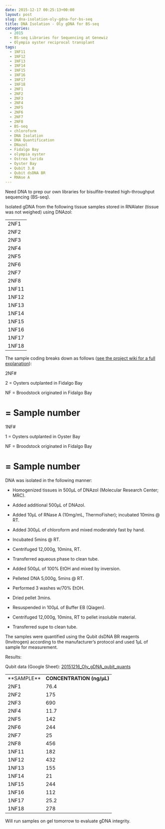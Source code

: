 ```yaml
---
date: 2015-12-17 00:25:13+00:00
layout: post
slug: dna-isolation-oly-gdna-for-bs-seq
title: DNA Isolation - Oly gDNA for BS-seq
categories:
  - 2015
  - BS-seq Libraries for Sequencing at Genewiz
  - Olympia oyster reciprocal transplant
tags:
  - 1NF11
  - 1NF12
  - 1NF13
  - 1NF14
  - 1NF15
  - 1NF16
  - 1NF17
  - 1NF18
  - 2NF1
  - 2NF2
  - 2NF3
  - 2NF4
  - 2NF5
  - 2NF6
  - 2NF7
  - 2NF8
  - BS-seq
  - chloroform
  - DNA Isolation
  - DNA Quantification
  - DNazol
  - Fidalgo Bay
  - olympia oyster
  - Ostrea lurida
  - Oyster Bay
  - Qubit 3.0
  - Qubit dsDNA BR
  - RNAse A
---
```


Need DNA to prep our own libraries for bisulfite-treated high-throughput sequencing (BS-seq).

Isolated gDNA from the following tissue samples stored in RNAlater (tissue was not weighed) using DNAzol:

<table cellpadding="0" cellspacing="0" border="0" dir="ltr" > 
<tbody >
<tr >

<td data-sheets-value="[null,2,"2NF1"]" >2NF1
</td>
</tr>
<tr >

<td data-sheets-value="[null,2,"2NF2"]" >2NF2
</td>
</tr>
<tr >

<td data-sheets-value="[null,2,"2NF3"]" >2NF3
</td>
</tr>
<tr >

<td data-sheets-value="[null,2,"2NF4"]" >2NF4
</td>
</tr>
<tr >

<td data-sheets-value="[null,2,"2NF5"]" >2NF5
</td>
</tr>
<tr >

<td data-sheets-value="[null,2,"2NF6"]" >2NF6
</td>
</tr>
<tr >

<td data-sheets-value="[null,2,"2NF7"]" >2NF7
</td>
</tr>
<tr >

<td data-sheets-value="[null,2,"2NF8"]" >2NF8
</td>
</tr>
<tr >

<td data-sheets-value="[null,2,"1NF11"]" >1NF11
</td>
</tr>
<tr >

<td data-sheets-value="[null,2,"1NF12"]" >1NF12
</td>
</tr>
<tr >

<td data-sheets-value="[null,2,"1NF13"]" >1NF13
</td>
</tr>
<tr >

<td data-sheets-value="[null,2,"1NF14"]" >1NF14
</td>
</tr>
<tr >

<td data-sheets-value="[null,2,"1NF15"]" >1NF15
</td>
</tr>
<tr >

<td data-sheets-value="[null,2,"1NF16"]" >1NF16
</td>
</tr>
<tr >

<td data-sheets-value="[null,2,"1NF17"]" >1NF17
</td>
</tr>
<tr >

<td data-sheets-value="[null,2,"1NF18"]" >1NF18
</td>
</tr>
</tbody>
</table>

The sample coding breaks down as follows ([see the project wiki for a full explanation](https://olyo.wikispaces.com/August+2013+outplanting)):

2NF#

2 = Oysters outplanted in Fidalgo Bay

NF = Broodstock originated in Fidalgo Bay

# = Sample number

1NF#

1 = Oysters outplanted in Oyster Bay

NF = Broodstock originated in Fidalgo Bay

# = Sample number



DNA was isolated in the following manner:




    
  * Homogenized tissues in 500μL of DNAzol (Molecular Research Center; MRC).

    
  * Added additional 500μL of DNAzol.

    
  * Added 10μL of RNase A (10mg/mL, ThermoFisher); incubated 10mins @ RT.

    
  * Added 300μL of chloroform and mixed moderately fast by hand.

    
  * Incubated 5mins @ RT.

    
  * Centrifuged 12,000g, 10mins, RT.

    
  * Transferred aqueous phase to clean tube.

    
  * Added 500μL of 100% EtOH and mixed by inversion.

    
  * Pelleted DNA 5,000g, 5mins @ RT.

    
  * Performed 3 washes w/70% EtOH.

    
  * Dried pellet 3mins.

    
  * Resuspended in 100μL of Buffer EB (Qiagen).

    
  * Centrifuged 12,000g, 10mins, RT to pellet insoluble material.

    
  * Transferred supe to clean tube.



The samples were quantified using the Qubit dsDNA BR reagents (Invitrogen) according to the manufacturer’s protocol and used 1μL of sample for measurement.

Results:

Qubit data (Google Sheet): [20151216_Oly_gDNA_qubit_quants](https://docs.google.com/spreadsheets/d/17GXiTjinn8QPMY7tKXsTtUbJimi27hb0NklLS3Zfn48/edit?usp=sharing)

<table cellpadding="0" cellspacing="0" border="0" dir="ltr" > 
<tbody >
<tr >

<td data-sheets-value="[null,2,"2NF1"]" >**SAMPLE**
</td>

<td data-sheets-value="[null,3,null,76.4]" >**CONCENTRATION (ng/μL)**
</td>
</tr>
<tr >

<td data-sheets-value="[null,2,"2NF1"]" >2NF1
</td>

<td data-sheets-value="[null,3,null,76.4]" >76.4
</td>
</tr>
<tr >

<td data-sheets-value="[null,2,"2NF2"]" >2NF2
</td>

<td data-sheets-value="[null,3,null,175]" >175
</td>
</tr>
<tr >

<td data-sheets-value="[null,2,"2NF3"]" >2NF3
</td>

<td data-sheets-value="[null,3,null,690]" >690
</td>
</tr>
<tr >

<td data-sheets-value="[null,2,"2NF4"]" >2NF4
</td>

<td data-sheets-value="[null,3,null,11.7]" >11.7
</td>
</tr>
<tr >

<td data-sheets-value="[null,2,"2NF5"]" >2NF5
</td>

<td data-sheets-value="[null,3,null,142]" >142
</td>
</tr>
<tr >

<td data-sheets-value="[null,2,"2NF6"]" >2NF6
</td>

<td data-sheets-value="[null,3,null,244]" >244
</td>
</tr>
<tr >

<td data-sheets-value="[null,2,"2NF7"]" >2NF7
</td>

<td data-sheets-value="[null,3,null,25]" >25
</td>
</tr>
<tr >

<td data-sheets-value="[null,2,"2NF8"]" >2NF8
</td>

<td data-sheets-value="[null,3,null,456]" >456
</td>
</tr>
<tr >

<td data-sheets-value="[null,2,"1NF11"]" >1NF11
</td>

<td data-sheets-value="[null,3,null,182]" >182
</td>
</tr>
<tr >

<td data-sheets-value="[null,2,"1NF12"]" >1NF12
</td>

<td data-sheets-value="[null,3,null,432]" >432
</td>
</tr>
<tr >

<td data-sheets-value="[null,2,"1NF13"]" >1NF13
</td>

<td data-sheets-value="[null,3,null,155]" >155
</td>
</tr>
<tr >

<td data-sheets-value="[null,2,"1NF14"]" >1NF14
</td>

<td data-sheets-value="[null,3,null,21]" >21
</td>
</tr>
<tr >

<td data-sheets-value="[null,2,"1NF15"]" >1NF15
</td>

<td data-sheets-value="[null,3,null,244]" >244
</td>
</tr>
<tr >

<td data-sheets-value="[null,2,"1NF16"]" >1NF16
</td>

<td data-sheets-value="[null,3,null,112]" >112
</td>
</tr>
<tr >

<td data-sheets-value="[null,2,"1NF17"]" >1NF17
</td>

<td data-sheets-value="[null,3,null,25.2]" >25.2
</td>
</tr>
<tr >

<td data-sheets-value="[null,2,"1NF18"]" >1NF18
</td>

<td data-sheets-value="[null,3,null,278]" >278
</td>
</tr>
</tbody>
</table>



Will run samples on gel tomorrow to evaluate gDNA integrity.
